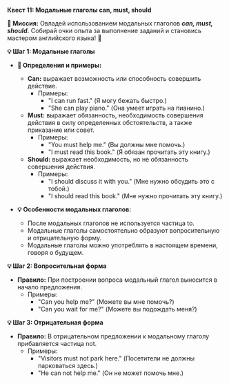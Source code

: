 
**Квест 11: Модальные глаголы can, must, should**

**🎯 Миссия:**
Овладей использованием модальных глаголов ***can, must, should.*** Собирай очки опыта за выполнение заданий и становись мастером английского языка! 🌟

**💡 Шаг 1: Модальные глаголы**
- **📜 Определения и примеры:**
  - **Can:** выражает <Highlight>возможность</Highlight> или <Highlight>способность</Highlight> совершить <Highlight>действие.</Highlight>
    - Примеры:
      - <Highlight>"I can run fast."</Highlight> <Highlight>(Я могу бежать быстро.)</Highlight>
      - <Highlight>"She can play piano."</Highlight> <Highlight>(Она умеет играть на пианино.)</Highlight>
  - **Must:** выражает <Highlight>обязанность,</Highlight> <Highlight>необходимость</Highlight> совершения действия в силу определенных <Highlight>обстоятельств,</Highlight> а также <Highlight>приказание</Highlight> или <Highlight>совет.</Highlight>
    - Примеры:
      - <Highlight>"You must help me."</Highlight> <Highlight>(Вы должны мне помочь.)</Highlight>
      - <Highlight>"I must read this book."</Highlight> <Highlight>(Я обязан прочитать эту книгу.)</Highlight>
  - **Should:** выражает <Highlight>необходимость,</Highlight> но <Highlight>не обязанность</Highlight> совершения действия.
    - Примеры:
      - <Highlight>"I should discuss it with you."</Highlight> <Highlight>(Мне нужно обсудить это с тобой.)</Highlight>
      - <Highlight>"I should read this book."</Highlight> <Highlight>(Мне нужно прочитать эту книгу.)</Highlight>

- **💡 Особенности модальных глаголов:**
  - После модальных глаголов не используется частица <Highlight>to.</Highlight>
  - Модальные глаголы самостоятельно образуют <Highlight>вопросительную</Highlight> и <Highlight>отрицательную</Highlight> форму.
  - Модальные глаголы можно употреблять в <Highlight>настоящем</Highlight> времени, говоря о <Highlight>будущем.</Highlight>

**💡 Шаг 2: Вопросительная форма**
- **Правило:** При построении вопроса <Highlight>модальный глагол</Highlight> выносится в <Highlight>начало</Highlight> предложения.
  - Примеры:
    - <Highlight>"Can you help me?"</Highlight> <Highlight>(Можете вы мне помочь?)</Highlight>
    - <Highlight>"Can you wait for me?"</Highlight> <Highlight>(Можете вы подождать меня?)</Highlight>

**💡 Шаг 3: Отрицательная форма**
- **Правило:** В <Highlight>отрицательном</Highlight> предложении к модальному глаголу прибавляется частица <Highlight>not.</Highlight>
  - Примеры:
    - <Highlight>"Visitors must not park here."</Highlight> <Highlight>(Посетители не должны парковаться здесь.)</Highlight>
    - <Highlight>"He can not help me."</Highlight> <Highlight>(Он не может помочь мне.)</Highlight>